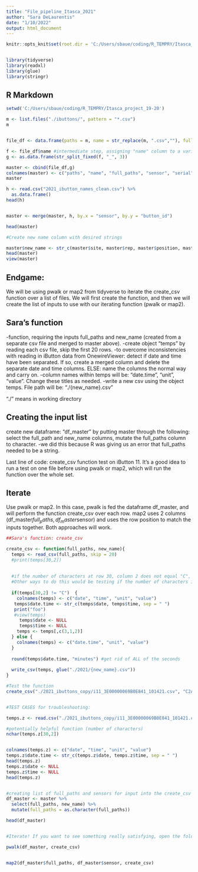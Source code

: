 ```yaml
---
title: "File_pipeline_Itasca_2021"
author: "Sara DeLaurentis"
date: "1/10/2022"
output: html_document
---
```


```r
knitr::opts_knit$set(root.dir = 'C:/Users/sbaue/coding/R_TEMPRY/Itasca_project_19-20')


library(tidyverse)
library(readxl)
library(glue)
library(stringr)

```


## R Markdown

```r
setwd('C:/Users/sbaue/coding/R_TEMPRY/Itasca_project_19-20')

m <- list.files("./ibuttons/", pattern = "*.csv")
m


file_df <- data.frame(paths = m, name = str_replace(m, ".csv",""), full_paths = list.files("./2021_ibuttons_copy/", pattern = "*.csv", full.names = TRUE))

f <- file_df$name #intermediate step, assigning "name" column to a variable to be used in g.
g <- as.data.frame(str_split_fixed(f, "_", 3))

master <- cbind(file_df,g)
colnames(master) <- c("paths", "name", "full_paths", "sensor", "serial" , "upload_date")
master

h <- read.csv("2021_ibutton_names_clean.csv") %>% 
  as.data.frame()
head(h)


master <- merge(master, h, by.x = "sensor", by.y = "button_id")

head(master)

#Create new name column with desired strings

master$new_name <- str_c(master$site, master$rep, master$position, master$sensor, master$season, sep = "_")
head(master)
view(master)

```
## Endgame:
We will be using pwalk or map2 from tidyverse to iterate the create_csv function over a list of files. We will first create the function, and then we will create the list of inputs to use with our iterating function (pwalk or map2).

## Sara's function

-function, requiring the inputs full_paths and new_name (created from a separate csv file and merged to master above). 
-create object "temps" by reading each csv file, skip the first 20 rows.
-to overcome inconsistencies with reading in iButton data from OnewireViewer: detect if date and time have been separated. If so, create a merged column and delete the separate date and time columns. ELSE: name the columns the normal way and carry on.
-column names within temps will be: "date.time", "unit", "value". Change these titles as needed.
-write a new csv using the object temps. File path will be: "./{new_name}.csv"

"./" means in working directory

## Creating the input list
create new dataframe: "df_master" by putting master through the following:
select the full_path and new_name columns, mutate the full_paths column to character.
  -we did this because R was giving us an error that full_paths needed to be a string.

Last line of code: create_csv function test on iButton 11.
It's a good idea to run a test on one file before using pwalk or map2, which will run the function over the whole set.

## Iterate
Use pwalk or map2. In this case, pwalk is fed the dataframe df_master, and will perform the function create_csv over each row.
map2 uses 2 columns (df_master$full_paths, df_master$sensor) and uses the row position to match the inputs together. Both approaches will work.

```r

##Sara's function: create_csv

create_csv <- function(full_paths, new_name){
  temps <- read_csv(full_paths, skip = 20)
  #print(temps[30,2])
  
  
  #if the number of characters at row 30, column 2 does not equal "C", it means the date and time were separated. Column two should ONLy have "C" in it, for units. In retrospect, I probably should have gone the other direction (separated the ones that were joined), but we'll see. This function merges date and time together (into date.time) and removes the separate date and time columns. It alse re-orders the columns after this process.
  #Other ways to do this would be testing if the number of characters in the first column is less than the lowest # used in a combined date and time column.
  
  if(temps[30,2] != "C")  {  
    colnames(temps) <- c("date", "time", "unit", "value")
   temps$date.time <- str_c(temps$date, temps$time, sep = " ")
   print("foo")
   #view(temps)
     temps$date <- NULL
     temps$time <- NULL
    temps <- temps[,c(3,1,2)]
  } else {
    colnames(temps) <- c("date.time", "unit", "value")
  }
  
  round(temps$date.time, "minutes") #get rid of ALL of the seconds
  
  write_csv(temps, glue("./2021/{new_name}.csv"))
}

#Test the function
create_csv("./2021_ibuttons_copy/i11_3E00000069B0E841_101421.csv", "C2A_lksdfae9")


#TEST CASES for troubleshooting:

temps.z <- read.csv("./2021_ibuttons_copy/i11_3E00000069B0E841_101421.csv", skip = 20)

#potentially helpful function (number of characters)
nchar(temps.z[30,2])


colnames(temps.z) <- c("date", "time", "unit", "value")
temps.z$date.time <- str_c(temps.z$date, temps.z$time, sep = " ")
head(temps.z)
temps.z$date <- NULL
temps.z$time <- NULL
head(temps.z)



```

```r

#creating list of full_paths and sensors for input into the create_csv function
df_master <- master %>% 
  select(full_paths, new_name) %>% 
  mutate(full_paths = as.character(full_paths))

head(df_master)


#Iterate! If you want to see something really satisfying, open the folder that you're saving these to and watch the files pop in.

pwalk(df_master, create_csv)


map2(df_master$full_paths, df_master$sensor, create_csv)

```
